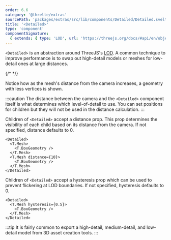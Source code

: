```yaml
---
order: 6.6
category: '@threlte/extras'
sourcePath: 'packages/extras/src/lib/components/Detailed/Detailed.svelte'
title: '<Detailed>'
type: 'component'
componentSignature:
  { extends: { type: 'LOD', url: 'https://threejs.org/docs/#api/en/objects/LOD' }, props: [] }
---
```


`<Detailed>` is an abstraction around ThreeJS's [LOD](https://threejs.org/docs/#api/en/objects/LOD). A common technique to improve performance is to swap out high-detail models or meshes for low-detail ones at large distances.

{/* <Example path="extras/detailed" /> */}

Notice how as the mesh's distance from the camera increases, a geometry with less vertices is shown.

:::caution
The distance between the camera and the `<Detailed>` component itself is what determines which level-of-detail to use. You can set positions for children but they will not be used in the distance calculation.
:::

Children of `<Detailed>` accept a distance prop. This prop determines the visibility of each child based on its distance from the camera. If not specified, distance defaults to 0.

```svelte
<Detailed>
  <T.Mesh>
    <T.BoxGeometry />
  </T.Mesh>
  <T.Mesh distance={10}>
    <T.BoxGeometry />
  </T.Mesh>
</Detailed>
```

Children of `<Detailed>` accept a hysteresis prop which can be used to prevent flickering at LOD boundaries. If not specified, hysteresis defaults to 0.

```svelte
<Detailed>
  <T.Mesh hysteresis={0.5}>
    <T.BoxGeometry />
  </T.Mesh>
</Detailed>
```

:::tip
It is fairly common to export a high-detail, medium-detail, and low-detail model from 3D asset
creation tools.
:::

